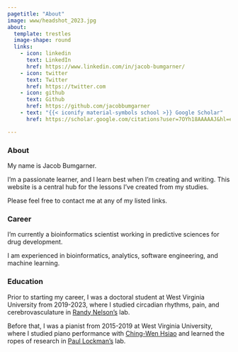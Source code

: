 ```yaml
---
pagetitle: "About"
image: www/headshot_2023.jpg
about:
  template: trestles
  image-shape: round
  links:
    - icon: linkedin
      text: LinkedIn
      href: https://www.linkedin.com/in/jacob-bumgarner/
    - icon: twitter
      text: Twitter
      href: https://twitter.com
    - icon: github
      text: Github
      href: https://github.com/jacobbumgarner
    - text: "{{< iconify material-symbols school >}} Google Scholar"
      href: https://scholar.google.com/citations?user=7OYh18AAAAAJ&hl=en

---
```


### About
My name is Jacob Bumgarner.

I'm a passionate learner, and I learn best when I'm creating and writing. This
website is a central hub for the lessons I've created from my studies.

Please feel free to contact me at any of my listed links.

### Career
I'm currently a bioinformatics scientist working in predictive sciences for 
drug development. 

I am experienced in bioinformatics, analytics, software engineering, and 
machine learning.

### Education 
Prior to starting my career, I was a doctoral student at West Virginia
University from 2019-2023, where I studied circadian rhythms, pain, and
cerebrovasculature in [Randy
Nelson's](https://medicine.hsc.wvu.edu/neuroscience/faculty-labs/randy-nelson-phd/)
lab.

Before that, I was a pianist from 2015-2019 at West Virginia University, where I
studied piano performance with [Ching-Wen Hsiao](https://www.chingwenhsiao.com/)
and learned the ropes of research in [Paul
Lockman's](https://www.linkedin.com/in/paul-lockman-268b752a/) lab.
